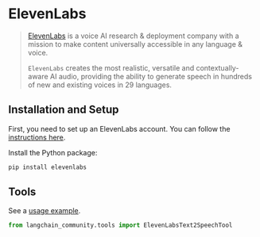 # ElevenLabs

>[ElevenLabs](https://elevenlabs.io/about) is a voice AI research & deployment company 
> with a mission to make content universally accessible in any language & voice.
>
>`ElevenLabs` creates the most realistic, versatile and contextually-aware 
> AI audio, providing the ability to generate speech in hundreds of 
> new and existing voices in 29 languages.

## Installation and Setup

First, you need to set up an ElevenLabs account. You can follow the 
[instructions here](https://docs.elevenlabs.io/welcome/introduction).

Install the Python package:

```bash
pip install elevenlabs
```

## Tools

See a [usage example](/docs/integrations/tools/eleven_labs_tts).

```python
from langchain_community.tools import ElevenLabsText2SpeechTool
```

